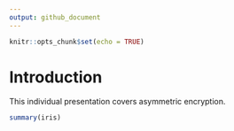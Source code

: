 ---
output: github_document
---

```{r setup, include=FALSE}
knitr::opts_chunk$set(echo = TRUE)
```

# Introduction
This individual presentation covers asymmetric encryption.

```{r}
summary(iris)
```

